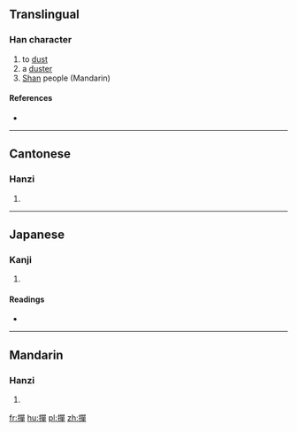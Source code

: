 {{also|掸}}
==Translingual==

===Han character===
{{Han char|rn=64|rad=手|as=12|sn=15|four=5605<sub>6</sub>|canj=手口口十 (QRRJ)|ids=⿰[[扌]][[單]]}}

# to [[dust]]
# a [[duster]]
# [[Shan]] people (Mandarin)

====References====
* {{Han ref|kx=0455.090|dkj=12725|dj=0804.150|hdz=31958.050|uh=64A3|ud=25763|bh=E5B8|bd=58808}}

----

==Cantonese==

===Hanzi===
{{yue-hanzi|jyut=[[daan6]], [[sin6]]|y=daan6, sin6|sim=掸}}

# {{defn|lang=yue|sort=手12}}

----

==Japanese==

===Kanji===
{{ja-kanji|grade=|rs=手12}}

# {{defn|lang=ja|sort=手12}}

====Readings====
* {{ja-readings|on=[[たん]] (tan), [[だん]] (dan), [[せん]] (sen), [[ぜん]] (zen)|kun=[[もつ]] (motsu)}}

----

==Mandarin==

===Hanzi===
{{cmn-hanzi|sim=掸|pin=[[chán]] ([[chan2]]), [[dǎn]] ([[dan3]]), [[shàn]] ([[shan4]])|wg=ch'an<sup>2</sup>, tan<sup>3</sup>, shan<sup>4</sup>}}

# {{defn|lang=cmn|sort=手12}}

[[fr:撣]]
[[hu:撣]]
[[pl:撣]]
[[zh:撣]]
